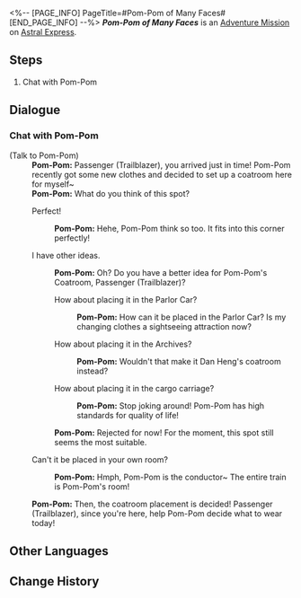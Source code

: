 <%-- [PAGE_INFO]
PageTitle=#Pom-Pom of Many Faces#
[END_PAGE_INFO] --%>
{{Stub|Dialogue.}}
{{Mission Infobox
|id            = 8027120
|title         = 
|image         = <!--Mission Pom-Pom of Many Faces.png-->
|type          = Adventure
|event_name    = 
|chapter       = 
|requirements  = {{subst:void|<!--Unknown: {"Type":"Manual"}-->}}
|summary       = <!--official mission summary from Fate's Atlas-->
|characters    = Pom-Pom; Trailblazer
|startLocation = [[Astral Express]] - [[Party Car]]
|world         = Astral Express
|area          = Party Car
|prev          = 
|next          = 
|rewards       = Credit*5,000
}}
'''''Pom-Pom of Many Faces''''' is an [[Adventure Mission]] on [[Astral Express]].

==Steps==
# Chat with Pom-Pom

<!--
==Gameplay Notes==

--><!--
==Trial Character==

-->
==Dialogue==
{{Stub Dialogue}}
===Chat with Pom-Pom{{subst:void|<!--802712001-->}}===
{{Mission Description|type=adventure|location=Party Car|There seems to be an exclusive space for the conductor in the Party Car. What is that space for? Ask Pom-Pom.}}
{{Dialogue Start}}

;(Talk to Pom-Pom)
:'''Pom-Pom:''' Passenger (Trailblazer), you arrived just in time! Pom-Pom recently got some new clothes and decided to set up a coatroom here for myself~
:'''Pom-Pom:''' What do you think of this spot?
:{{DIcon|Arrow}} Perfect!
::'''Pom-Pom:''' Hehe, Pom-Pom think so too. It fits into this corner perfectly!
:{{DIcon|Arrow}} I have other ideas.
::'''Pom-Pom:''' Oh? Do you have a better idea for Pom-Pom's Coatroom, Passenger (Trailblazer)?
::{{DIcon|Arrow}} How about placing it in the Parlor Car?
:::'''Pom-Pom:''' How can it be placed in the Parlor Car? Is my changing clothes a sightseeing attraction now?
::{{DIcon|Arrow}} How about placing it in the Archives?
:::'''Pom-Pom:''' Wouldn't that make it Dan Heng's coatroom instead?
::{{DIcon|Arrow}} How about placing it in the cargo carriage?
:::'''Pom-Pom:''' Stop joking around! Pom-Pom has high standards for quality of life!
::'''Pom-Pom:''' Rejected for now! For the moment, this spot still seems the most suitable.
:{{DIcon|Arrow}} Can't it be placed in your own room?
::'''Pom-Pom:''' Hmph, Pom-Pom is the conductor~ The entire train is Pom-Pom's room!
:'''Pom-Pom:''' Then, the coatroom placement is decided! Passenger (Trailblazer), since you're here, help Pom-Pom decide what to wear today!
{{Dialogue End}}

==Other Languages==
{{Other Languages
|en   = Pom-Pom of Many Faces
|zhs  = 百变帕姆
|zht  = 百變帕姆
|ja   = ファッショニスタ・パム
|ko   = 폼폼 대변신
|es   = Pom-Pom de mil caras
|fr   = Les multiples visages de Pom-Pom
|ru   = Многоликая Пом-Пом
|th   = Pom-Pom ร้อยเล่มเกวียน
|vi   = Pom-Pom Biến Hóa
|de   = Pom-Poms stetige Veränderung
|id   = Pom-Pom Seribu Rupa
|pt   = As Muitas Faces do Pom-Pom
}}

==Change History==
{{Change History|2.7}}
